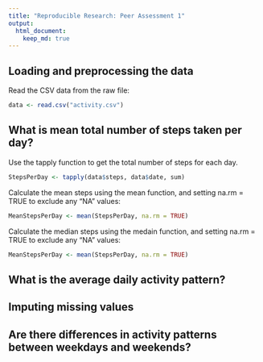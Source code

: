 ```yaml
---
title: "Reproducible Research: Peer Assessment 1"
output: 
  html_document:
    keep_md: true
---
```



## Loading and preprocessing the data

Read the CSV data from the raw file:
```r
data <- read.csv("activity.csv")
```


## What is mean total number of steps taken per day?

Use the tapply function to get the total number of steps for each day. 
```r
StepsPerDay <- tapply(data$steps, data$date, sum)
```

Calculate the mean steps using the mean function, and setting na.rm = TRUE to exclude any "NA" values:
```r
MeanStepsPerDay <- mean(StepsPerDay, na.rm = TRUE)
```
  
Calculate the median steps using the medain function, and setting na.rm = TRUE to exclude any "NA" values:
```r
MeanStepsPerDay <- mean(StepsPerDay, na.rm = TRUE)
```
    
  
  
  

## What is the average daily activity pattern?



## Imputing missing values



## Are there differences in activity patterns between weekdays and weekends?
